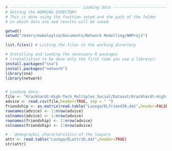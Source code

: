 ```r
# ------------------------------- Loading data ------------------------------- #
# Setting the WORKING DIRECTORY
# This is done using the function setwd and the path of the folder
# in which data are and results will be saved

getwd()
setwd("/Users/mabelwylie/Documents/Network Modelling/NMProj1")

list.files() # Listing the files in the working directory

# Installing and loading the necessary R packages 
# (installation to be done only the first time you use a library):
install.packages("sna")
install.packages("network")
library(sna)
library(network)


# Loading data: 
file <- "Krackhardt-High-Tech_Multiplex_Social/Dataset/Krackhardt-High-Tech_layers.txt"
advice <- read.csv(file,header=TRUE, sep = " ")
friendship <- as.matrix(read.table("Lazega/ELfriend36.dat",header=FALSE))
rownames(advice) <- 1:nrow(advice)
colnames(advice) <- 1:nrow(advice)
rownames(friendship) <- 1:nrow(advice)
colnames(friendship) <- 1:nrow(advice)

# - demographic characteristics of the lawyers
attr <- read.table("Lazega/ELattr36.dat",header=TRUE)
str(attr)

```

